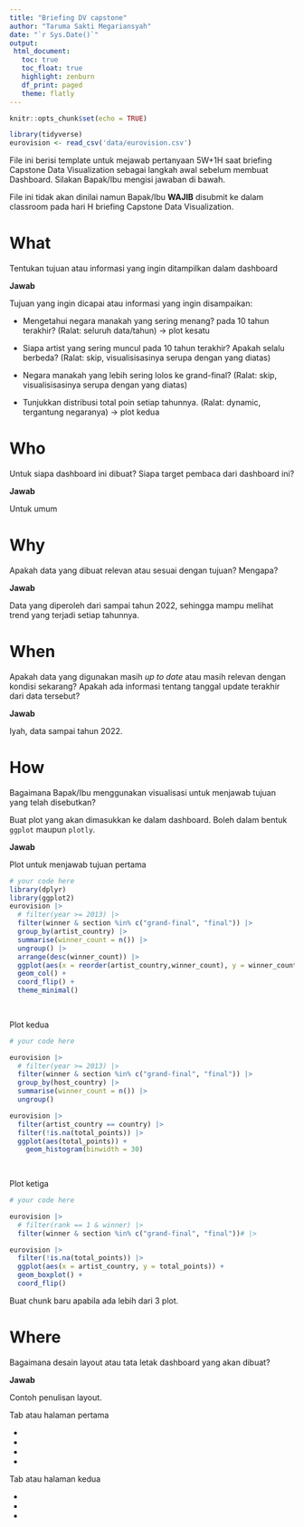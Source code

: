 ```yaml
---
title: "Briefing DV capstone"
author: "Taruma Sakti Megariansyah"
date: "`r Sys.Date()`"
output: 
 html_document:
   toc: true
   toc_float: true
   highlight: zenburn
   df_print: paged
   theme: flatly
---
```


```r
knitr::opts_chunk$set(echo = TRUE)
```

```r
library(tidyverse)
eurovision <- read_csv('data/eurovision.csv')
```


File ini berisi template untuk mejawab pertanyaan 5W+1H saat briefing Capstone Data Visualization sebagai langkah awal sebelum membuat Dashboard. Silakan Bapak/Ibu mengisi jawaban di bawah.

File ini tidak akan dinilai namun Bapak/Ibu **WAJIB** disubmit ke dalam classroom pada hari H briefing Capstone Data Visualization.

# What

Tentukan tujuan atau informasi yang ingin ditampilkan dalam dashboard

**Jawab**

Tujuan yang ingin dicapai atau informasi yang ingin disampaikan:

-   Mengetahui negara manakah yang sering menang? pada 10 tahun terakhir? (Ralat: seluruh data/tahun) -> plot kesatu

-   Siapa artist yang sering muncul pada 10 tahun terakhir? Apakah selalu berbeda? (Ralat: skip, visualisisasinya serupa dengan yang diatas)

-   Negara manakah yang lebih sering lolos ke grand-final? (Ralat: skip, visualisisasinya serupa dengan yang diatas)

-   Tunjukkan distribusi total poin setiap tahunnya. (Ralat: dynamic, tergantung negaranya) -> plot kedua

# Who

Untuk siapa dashboard ini dibuat? Siapa target pembaca dari dashboard ini?

**Jawab**

Untuk umum

# Why

Apakah data yang dibuat relevan atau sesuai dengan tujuan? Mengapa?

**Jawab**

Data yang diperoleh dari sampai tahun 2022, sehingga mampu melihat trend yang terjadi setiap tahunnya. 

# When

Apakah data yang digunakan masih *up to date* atau masih relevan dengan kondisi sekarang? Apakah ada informasi tentang tanggal update terakhir dari data tersebut?

**Jawab**

Iyah, data sampai tahun 2022. 

# How

Bagaimana Bapak/Ibu menggunakan visualisasi untuk menjawab tujuan yang telah disebutkan?

Buat plot yang akan dimasukkan ke dalam dashboard. Boleh dalam bentuk `ggplot` maupun `plotly`.

**Jawab**

Plot untuk menjawab tujuan pertama

```r
# your code here
library(dplyr)
library(ggplot2)
eurovision |>
  # filter(year >= 2013) |>
  filter(winner & section %in% c("grand-final", "final")) |>
  group_by(artist_country) |>
  summarise(winner_count = n()) |>
  ungroup() |>
  arrange(desc(winner_count)) |>
  ggplot(aes(x = reorder(artist_country,winner_count), y = winner_count)) +
  geom_col() +
  coord_flip() +
  theme_minimal()
    
  
```

Plot kedua

```r
# your code here

eurovision |>
  # filter(year >= 2013) |>
  filter(winner & section %in% c("grand-final", "final")) |>
  group_by(host_country) |>
  summarise(winner_count = n()) |>
  ungroup()

eurovision |> 
  filter(artist_country == country) |>
  filter(!is.na(total_points)) |> 
  ggplot(aes(total_points)) +
    geom_histogram(binwidth = 30)
  
  
```

Plot ketiga

```r
# your code here

eurovision |> 
  # filter(rank == 1 & winner) |> 
  filter(winner & section %in% c("grand-final", "final"))# |>

eurovision |> 
  filter(!is.na(total_points)) |> 
  ggplot(aes(x = artist_country, y = total_points)) +
  geom_boxplot() +
  coord_flip()
```

Buat chunk baru apabila ada lebih dari 3 plot.

# Where

Bagaimana desain layout atau tata letak dashboard yang akan dibuat?

**Jawab**

Contoh penulisan layout.

Tab atau halaman pertama

-   

-   

-   

-   

Tab atau halaman kedua

-   

-   

-   
